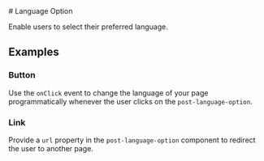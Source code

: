 
<Meta of={languageOptionStories} />

<div className="docs-title">
  # Language Option

  <link-design of={JSON.stringify(languageOptionStories)}></link-design>
</div>

<PackageTag meta={meta}/>

<p className="lead">Enable users to select their preferred language.</p>

<Canvas sourceState="shown" of={languageOptionStories.Default} />

<Controls of={languageOptionStories.Default} />

<ComponentsPackageInstall component="<post-language-option>" />

## Examples

### Button

Use the `onClick` event to change the language of your page programmatically whenever the user clicks on the `post-language-option`.

<Canvas sourceState="shown" of={languageOptionStories.Default} />

### Link

Provide a `url` property in the `post-language-option` component to redirect the user to another page.

<Canvas sourceState="shown" of={languageOptionStories.Anchor} />
